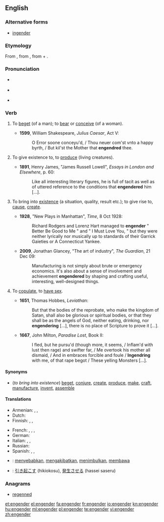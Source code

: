 ==English==
===Alternative forms===
*[[ingender]] {{defdate|15th-17th c.}}

===Etymology===
From {{etyl|frm}} {{term|engendrer}}, from {{etyl|la}} {{term|ingenerare|ingenerāre}}, from {{term|in-}} + {{term|generare|generāre|to generate}}.

===Pronunciation===
* {{a|UK}} {{IPA|/ɪnˈdʒɛn.də/|/ɛnˈdʒɛn.də/}}
* {{a|US}} {{IPA|/ɛnˈdʒɛn.dɚ/|/ɪnˈdʒɛn.dɚ/}}
* {{rhymes|ɛndə(r)}}

===Verb===
{{en-verb}}

# {{obsolete|transitive}} To [[beget]] (of a man); to [[bear]] or [[conceive]] (of a woman). {{defdate|14th-19th c.}}
#*'''1599''', William Shakespeare, ''Julius Caesar'', Act V:
#*:O Error soone conceyu'd, / Thou neuer com'st vnto a happy byrth, / But kil'st the Mother that '''engendred''' thee. 
# {{transitive}} To give existence to, to [[produce]] (living creatures). {{defdate|from 14th c.}}
#*'''1891''', Henry James, "James Russell Lowell", ''Essays in London and Elsewhere'', p. 60:
#*:Like all interesting literary figures, he is full of tacit as well as of uttered reference to the conditions that '''engendered''' him [...].
# {{transitive}} To bring into [[existence]] (a situation, quality, result etc.); to give rise to, [[cause]], [[create]]. {{defdate|from 14th c.}}
#*'''1928''', "New Plays in Manhattan", ''Time'', 8 Oct 1928:
#*:Richard Rodgers and Lorenz Hart managed to '''engender''' " Better Be Good to Me " and " I Must Love You, " but they were neither lyrically nor musically up to standards of their Garrick Gaieties or A Connecticut Yankee.
#*'''2009''', Jonathan Glancey, "The art of industry", ''The Guardian'', 21 Dec 09:
#*:Manufacturing is not simply about brute or emergency economics. It's also about a sense of involvement and achievement '''engendered''' by shaping and crafting useful, interesting, well-designed things.
# {{obsolete|intransitive}} To [[copulate]], to [[have sex]]. {{defdate|15th-19th c.}}
#*'''1651''', Thomas Hobbes, ''Leviathan'':
#*:But that the bodies of the reprobate, who make the kingdom of Satan, shall also be glorious or spiritual bodies, or that they shall be as the angels of God, neither eating, drinking, nor '''engendering''' [...], there is no place of Scripture to prove it [...].
#*'''1667''', John Milton, ''Paradise Lost'', Book II:
#*:I fled, but he pursu'd (though more, it seems, / Inflam'd with lust then rage) and swifter far, / Me overtook his mother all dismaid, / And in embraces forcible and foule / '''Ingendring''' with me, of that rape begot / These yelling Monsters [...].

====Synonyms====
* (''to bring into existence'') [[beget]], [[conjure]], [[create]], [[produce]], [[make]], [[craft]], [[manufacture]], [[invent]], [[assemble]]

====Translations====
{{trans-top|bring into existence, cause}}
* Armenian: {{t|hy|հարուցել|tr=haruc’el|sc=Armn}},  {{t|hy|առաջացնել|tr=aṙaǰac’nel|sc=Armn}},  {{t|hy|ծնել|tr=çnel|sc=Armn}}
* Dutch: {{t-|nl|voortbrengen}}
* Finnish: {{t+|fi|synnyttää}}, {{t+|fi|luoda}}, {{t+|fi|aiheuttaa}}
{{trans-mid}}
* French: {{t+|fr|engendrer}},  {{t|fr|concevoir}},  {{t|fr|donner le jour à }},  {{t|fr|donner naissance à }}
* German: {{t+|de|erzeugen}}
* Italian: {{t|it|generare}},  {{t|it|originare}},  {{t|it|concepire}}
* Russian: {{t|ru|порождать|sc=Cyrl}}
* Spanish: {{t|es|engendrar}},  {{t|es|dar a luz}},  {{t|es|concebir}}
{{trans-bottom}}

{{checktrans-top}}
* {{ttbc|Indonesian}}: [[sebab|menyebabkan]], [[akibat|mengakibatkan]], [[timbul|menimbulkan]], [[bawa|membawa]]
* {{ttbc|Japanese}}: [[引き起こす]] (hikiokosu), [[発生させる]] (hassei saseru)
{{trans-bottom}}

===Anagrams===
* {{alphagram|deeegnnr}} [[regenned#English|regenned]]
[[et:engender]]
[[el:engender]]
[[fa:engender]]
[[fr:engender]]
[[io:engender]]
[[kn:engender]]
[[hu:engender]]
[[ml:engender]]
[[pl:engender]]
[[te:engender]]
[[vi:engender]]
[[zh:engender]]